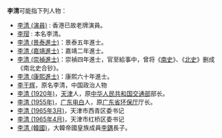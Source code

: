 '''李清'''可能指下列人物：
*[[李清_(演員)|李清 (演員)]] : 香港已故老牌演員。
*[[李瑁|李瑁]] : 本名李清。
*[[李清_(景泰進士)|李清 (景泰進士)]]：景泰五年進士。
*[[李清_(嘉靖進士)|李清 (嘉靖進士)]]：嘉靖二年進士。
*[[李清_(崇禎進士)|李清 (崇禎進士)]]：崇禎四年進士，官至給事中，曾将《[[南史|南史]]》、《[[北史|北史]]》删成《南北史合钞》。
*[[李清_(康熙進士)|李清 (康熙進士)]]：康熙六十年進士。
*[[李干辉|李干辉]]，原名李清，中国政治人物
*[[李清_(1920年)|李清 (1920年)]]，[[天津|天津]]人，原[[中华人民共和国交通部|中华人民共和国交通部]]部长。
*[[李清_(1955年)|李清 (1955年)]]，[[广东|广东]][[电白|电白]]人，原[[广东省环保厅|广东省环保厅]]厅长。
*[[李清_(1965年3月)|李清 (1965年3月)]]，天津市西青区委书记
*[[李清_(1965年4月)|李清 (1965年4月)]]，天津市红桥区委书记
*[[李清_(韓國)|李清 (韓國)]]，大韓帝國皇族成員[[李鍝|李鍝]]長子。

{{disambig|Cat=二字李姓人名消歧義|qing}}